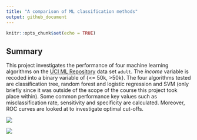 ```yaml
---
title: "A comparison of ML classification methods"
output: github_document
---
```


```r
knitr::opts_chunk$set(echo = TRUE)
```

## Summary

This project investigates the performance of four machine learning algorithms on the [UCI ML Repository](https://archive.ics.uci.edu/ml/datasets/Adult) data set `adult`. The *income* variable is recoded into a binary variable of {<= 50k, >50k}. The four algorithms tested are classification tree, random forest and logistic regression and SVM (only briefly since it was outside of the scope of the course this project took place within). Some common performance key values such as misclassification rate, sensitivity and specificity are calculated. Moreover, ROC curves are looked at to investigate optimal cut-offs.

![](mcr.png)

![](ROC.png)
